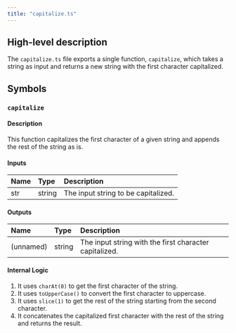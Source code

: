 ```yaml
---
title: "capitalize.ts"
---
```


## High-level description
The `capitalize.ts` file exports a single function, `capitalize`, which takes a string as input and returns a new string with the first character capitalized.

## Symbols

### `capitalize`
#### Description
This function capitalizes the first character of a given string and appends the rest of the string as is.

#### Inputs
| Name | Type | Description |
|:-----|:-----|:------------|
| str | string | The input string to be capitalized. |

#### Outputs
| Name | Type | Description |
|:-----|:-----|:------------|
| (unnamed) | string | The input string with the first character capitalized. |

#### Internal Logic
1. It uses `charAt(0)` to get the first character of the string.
2. It uses `toUpperCase()` to convert the first character to uppercase.
3. It uses `slice(1)` to get the rest of the string starting from the second character.
4. It concatenates the capitalized first character with the rest of the string and returns the result.
